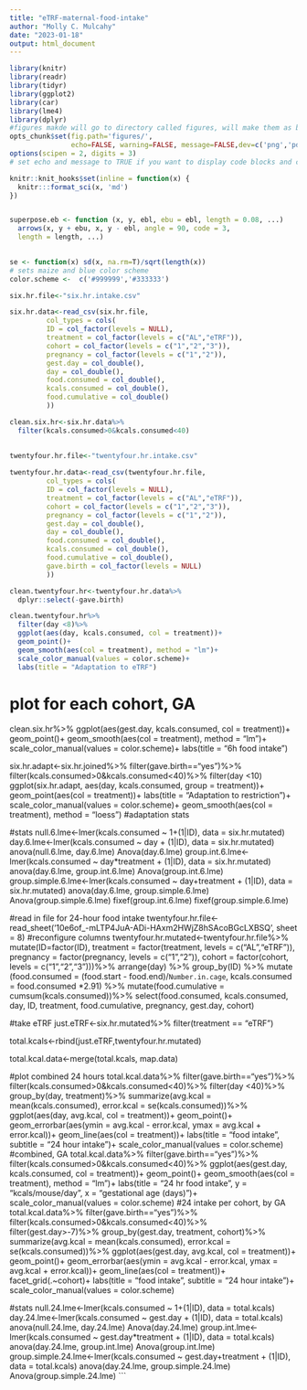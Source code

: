 ```yaml
---
title: "eTRF-maternal-food-intake"
author: "Molly C. Mulcahy"
date: "2023-01-18"
output: html_document
---
```


```r
library(knitr)
library(readr)
library(tidyr)
library(ggplot2)
library(car)
library(lme4)
library(dplyr)
#figures makde will go to directory called figures, will make them as both png and pdf files 
opts_chunk$set(fig.path='figures/',
               echo=FALSE, warning=FALSE, message=FALSE,dev=c('png','pdf'))
options(scipen = 2, digits = 3)
# set echo and message to TRUE if you want to display code blocks and code output respectively

knitr::knit_hooks$set(inline = function(x) {
  knitr:::format_sci(x, 'md')
})


superpose.eb <- function (x, y, ebl, ebu = ebl, length = 0.08, ...)
  arrows(x, y + ebu, x, y - ebl, angle = 90, code = 3,
  length = length, ...)

  
se <- function(x) sd(x, na.rm=T)/sqrt(length(x))
# sets maize and blue color scheme
color.scheme <-  c('#999999','#333333')
```


```r
six.hr.file<-"six.hr.intake.csv"

six.hr.data<-read_csv(six.hr.file,
         col_types = cols(
         ID = col_factor(levels = NULL),
         treatment = col_factor(levels = c("AL","eTRF")),
         cohort = col_factor(levels = c("1","2","3")),
         pregnancy = col_factor(levels = c("1","2")),
         gest.day = col_double(),
         day = col_double(),
         food.consumed = col_double(),
         kcals.consumed = col_double(),
         food.cumulative = col_double()
         ))

clean.six.hr<-six.hr.data%>%
  filter(kcals.consumed>0&kcals.consumed<40)
  
  
twentyfour.hr.file<-"twentyfour.hr.intake.csv" 

twentyfour.hr.data<-read_csv(twentyfour.hr.file,
         col_types = cols(
         ID = col_factor(levels = NULL),
         treatment = col_factor(levels = c("AL","eTRF")),
         cohort = col_factor(levels = c("1","2","3")),
         pregnancy = col_factor(levels = c("1","2")),
         gest.day = col_double(),
         day = col_double(),
         food.consumed = col_double(),
         kcals.consumed = col_double(),
         food.cumulative = col_double(),
         gave.birth = col_factor(levels = NULL)
         ))

clean.twentyfour.hr<-twentyfour.hr.data%>%
  dplyr::select(-gave.birth)
```


```r
clean.twentyfour.hr%>%
  filter(day <8)%>%
  ggplot(aes(day, kcals.consumed, col = treatment))+
  geom_point()+
  geom_smooth(aes(col = treatment), method = "lm")+
  scale_color_manual(values = color.scheme)+
  labs(title = "Adaptation to eTRF")

```
# plot for each cohort, GA
clean.six.hr%>%
ggplot(aes(gest.day, kcals.consumed, col = treatment))+
  geom_point()+
  geom_smooth(aes(col = treatment), method = "lm")+
  scale_color_manual(values = color.scheme)+
  labs(title = "6h food intake")

six.hr.adapt<-six.hr.joined%>%
  filter(gave.birth=="yes")%>%
  filter(kcals.consumed>0&kcals.consumed<40)%>%
  filter(day <10)
  ggplot(six.hr.adapt, aes(day, kcals.consumed, group = treatment))+
  geom_point(aes(col = treatment))+
  labs(title = "Adaptation to restriction")+
    scale_color_manual(values = color.scheme)+
    geom_smooth(aes(col = treatment), method = "loess")
#adaptation stats  
  

#stats
null.6.lme<-lmer(kcals.consumed ~ 1+(1|ID), data = six.hr.mutated)
day.6.lme<-lmer(kcals.consumed ~ day + (1|ID), data = six.hr.mutated)
anova(null.6.lme, day.6.lme)
Anova(day.6.lme)
group.int.6.lme<-lmer(kcals.consumed ~ day*treatment + (1|ID), data = six.hr.mutated)
anova(day.6.lme, group.int.6.lme)
Anova(group.int.6.lme)
group.simple.6.lme<-lmer(kcals.consumed ~ day+treatment + (1|ID), data = six.hr.mutated)
anova(day.6.lme, group.simple.6.lme)
Anova(group.simple.6.lme)
fixef(group.int.6.lme)
fixef(group.simple.6.lme)

#read in file for 24-hour food intake
twentyfour.hr.file<-read_sheet('10e6of_-mLTP4JuA-ADi-HAxm2HWjZ8hSAcoBGcLXBSQ', sheet = 8)
#reconfigure columns
twentyfour.hr.mutated<-twentyfour.hr.file%>%
mutate(ID=factor(ID),
       treatment = factor(treatment, levels = c("AL","eTRF")),
       pregnancy = factor(pregnancy, levels = c("1","2")),
       cohort = factor(cohort, levels = c("1","2","3")))%>%
   arrange(day) %>%
  group_by(ID) %>%
  mutate (food.consumed = (food.start - food.end)/`Number.in.cage`,
          kcals.consumed = food.consumed *2.91) %>%
mutate(food.cumulative = cumsum(kcals.consumed))%>%
  select(food.consumed, kcals.consumed, day, ID, treatment, food.cumulative, pregnancy, gest.day, cohort)

#take eTRF 
just.eTRF<-six.hr.mutated%>%
  filter(treatment == "eTRF")

total.kcals<-rbind(just.eTRF,twentyfour.hr.mutated)

total.kcal.data<-merge(total.kcals, map.data)


#plot combined 24 hours
total.kcal.data%>%
  filter(gave.birth=="yes")%>%
  filter(kcals.consumed>0&kcals.consumed<40)%>%
  filter(day <40)%>%
  group_by(day, treatment)%>%
  summarize(avg.kcal = mean(kcals.consumed),
            error.kcal = se(kcals.consumed))%>%
ggplot(aes(day, avg.kcal, col = treatment))+
  geom_point()+
  geom_errorbar(aes(ymin = avg.kcal - error.kcal, ymax = avg.kcal + error.kcal))+
  geom_line(aes(col = treatment))+
  labs(title = "food intake", subtitle = "24 hour intake")+
  scale_color_manual(values = color.scheme)
#combined, GA
total.kcal.data%>%
  filter(gave.birth=="yes")%>%  
  filter(kcals.consumed>0&kcals.consumed<40)%>%
ggplot(aes(gest.day, kcals.consumed, col = treatment))+
  geom_point()+
  geom_smooth(aes(col = treatment), method = "lm")+
  labs(title = "24 hr food intake", y = "kcals/mouse/day", x = "gestational age (days)")+
  scale_color_manual(values = color.scheme)
#24 intake per cohort, by GA
total.kcal.data%>%
  filter(gave.birth=="yes")%>%  
  filter(kcals.consumed>0&kcals.consumed<40)%>%
  filter(gest.day>-7)%>%
  group_by(gest.day, treatment, cohort)%>%
  summarize(avg.kcal = mean(kcals.consumed),
            error.kcal = se(kcals.consumed))%>%
ggplot(aes(gest.day, avg.kcal, col = treatment))+
  geom_point()+
  geom_errorbar(aes(ymin = avg.kcal - error.kcal, ymax = avg.kcal + error.kcal))+
  geom_line(aes(col = treatment))+
  facet_grid(.~cohort)+
  labs(title = "food intake", subtitle = "24 hour intake")+
  scale_color_manual(values = color.scheme)



#stats
null.24.lme<-lmer(kcals.consumed ~ 1+(1|ID), data = total.kcals)
day.24.lme<-lmer(kcals.consumed ~ gest.day + (1|ID), data = total.kcals)
anova(null.24.lme, day.24.lme)
Anova(day.24.lme)
group.int.lme<-lmer(kcals.consumed ~ gest.day*treatment + (1|ID), data = total.kcals)
anova(day.24.lme, group.int.lme)
Anova(group.int.lme)
group.simple.24.lme<-lmer(kcals.consumed ~ gest.day+treatment + (1|ID), data = total.kcals)
anova(day.24.lme, group.simple.24.lme)
Anova(group.simple.24.lme)
```